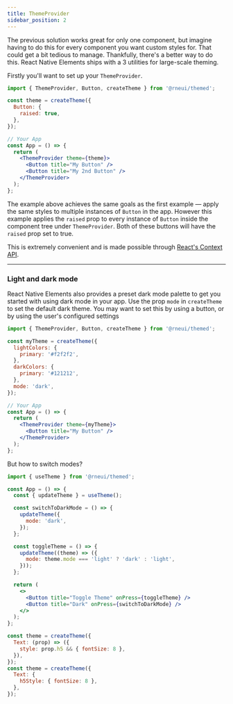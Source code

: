```yaml
---
title: ThemeProvider
sidebar_position: 2
---
```


The previous solution works great for only one component, but imagine having to
do this for every component you want custom styles for. That could get a bit
tedious to manage. Thankfully, there's a better way to do this. React Native
Elements ships with a 3 utilities for large-scale theming.

Firstly you'll want to set up your `ThemeProvider`.

```jsx
import { ThemeProvider, Button, createTheme } from '@rneui/themed';

const theme = createTheme({
  Button: {
    raised: true,
  },
});

// Your App
const App = () => {
  return (
    <ThemeProvider theme={theme}>
      <Button title="My Button" />
      <Button title="My 2nd Button" />
    </ThemeProvider>
  );
};
```

The example above achieves the same goals as the first example — apply the same
styles to multiple instances of `Button` in the app. However this example
applies the `raised` prop to every instance of `Button` inside the component
tree under `ThemeProvider`. Both of these buttons will have the `raised` prop
set to true.

This is extremely convenient and is made possible through
[React's Context API](https://reactjs.org/docs/context.html).

---

### Light and dark mode

React Native Elements also provides a preset dark mode palette to get you started with using dark mode in your app.
Use the prop `mode` in `createTheme` to set the default dark theme. You may want to set this by using a button,
or by using the user's configured settings

```jsx
import { ThemeProvider, Button, createTheme } from '@rneui/themed';

const myTheme = createTheme({
  lightColors: {
    primary: '#f2f2f2',
  },
  darkColors: {
    primary: '#121212',
  },
  mode: 'dark',
});

// Your App
const App = () => {
  return (
    <ThemeProvider theme={myTheme}>
      <Button title="My Button" />
    </ThemeProvider>
  );
};
```

But how to switch modes?

```jsx
import { useTheme } from '@rneui/themed';

const App = () => {
  const { updateTheme } = useTheme();

  const switchToDarkMode = () => {
    updateTheme({
      mode: 'dark',
    });
  };

  const toggleTheme = () => {
    updateTheme((theme) => ({
      mode: theme.mode === 'light' ? 'dark' : 'light',
    }));
  };

  return (
    <>
      <Button title="Toggle Theme" onPress={toggleTheme} />
      <Button title="Dark" onPress={switchToDarkMode} />
    </>
  );
};

const theme = createTheme({
  Text: (prop) => ({
    style: prop.h5 && { fontSize: 8 },
  }),
});
const theme = createTheme({
  Text: {
    h5Style: { fontSize: 8 },
  },
});
```
